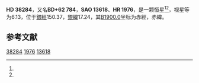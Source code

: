 {{Starbox begin
| name = HD 38284
}}
{{Starbox observe
| epoch = [[J2000.0|J2000.0]]
| constell = {{星座名待查}}<ref name=SIMBAD>{{cite web
 | url=http://simbad.u-strasbg.fr/simbad/sim-id?Ident=HR+1976
 | title =Pulsating variable Star
 | publisher=Centre de Données astronomiques de Strasbourg
 | work=SIMBAD
 | accessdate=2012-07-13}}</ref><ref name=DATA>{{cite web
 | url=http://vizier.u-strasbg.fr/viz-bin/VizieR-5?-out.add=.&-source=5050&-corr=PK=HR&-out.max=9999&HR=1976
 | title=VizieR Detailed Page
 | accessdate=2012-07-13
 | archive-date=2016-03-04
 | archive-url=https://web.archive.org/web/20160304210637/http://vizier.u-strasbg.fr/viz-bin/VizieR-5?-out.add=.&-source=5050&-corr=PK=HR&-out.max=9999&HR=1976
 | dead-url=no
 }}</ref>
| 星官 = 
| ra = {{RA|5|49|4.9}}<ref name=SIMBAD /><ref name=DATA />
| dec = {{DEC|+62|48|29}}<ref name=SIMBAD /><ref name=DATA />
| appmag_v = 6.13<ref name=SIMBAD /><ref name=DATA />
}}
{{Starbox character
| class = A4V<ref name=SIMBAD /><ref name=DATA />
| b-v = <ref name=SIMBAD /><ref name=DATA />
| u-b = <ref name=SIMBAD /><ref name=DATA />
| r-i = <ref name=SIMBAD /><ref name=DATA />
| variable = 
}}
{{Starbox astrometry
| radial_v = 
| prop_mo_ra = -4
| parallax = 0.01
| p_error =
}}
{{Starbox catalog
| names =BD+62 784，[[SAO星表|SAO]] 13618，[[HD星表|HD]] 38284，[[HR星表|HR]] 1976}}
{{Starbox reference |Simbad=HR+1976}}
{{Starbox end}}

'''HD 38284'''，又名'''BD+62 784'''，'''SAO 13618'''、'''HR 1976'''，是一颗恒星<ref name=SIMBAD /><ref name=DATA />，视星等为6.13，位于[[銀道座標系|銀經]]150.37，[[銀道座標系|銀緯]]17.24，其[[B1900.0|B1900.0]]坐标为赤經{{RA|5|39|38.3}}，赤緯{{DEC|+62|17.24|14}}。

== 参考文献 ==
{{reflist}}

{{star-stub}}

[[Category:HD和HDE天體|38284]]
[[Category:HR天體|1976]]
[[Category:SAO天體|13618]]